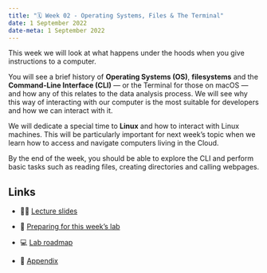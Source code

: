 ---
title: "🗓️ Week 02 - Operating Systems, Files & The Terminal"
date: 1 September 2022
date-meta: 1 September 2022
---

This week we will look at what happens under the hoods when you give instructions to a computer. 

You will see a brief history of **Operating Systems (OS)**, **filesystems** and the **Command-Line Interface (CLI)** — or the Terminal for those on macOS — and how any of this relates to the data analysis process. We will see why this way of interacting with our computer is the most suitable for developers and how we can interact with it.

We will dedicate a special time to **Linux** and how to interact with Linux machines. This will be particularly important for next week's topic when we learn how to access and navigate computers living in the Cloud.

By the end of the week, you should be able to explore the CLI and perform basic tasks such as reading files, creating directories and calling webpages.


## Links

- 👨‍🏫 [Lecture slides](/weeks/week02/lecture.qmd)

- 📒 [Preparing for this week's lab](/weeks/week02/prep.qmd)

- 💻 [Lab roadmap](/weeks/week02/lab.qmd)

- 🔖 [Appendix](/weeks/week02/appendix.qmd)
